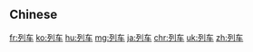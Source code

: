 {{also|列車}}
==Chinese==
{{zh-see|列車}}

[[fr:列车]]
[[ko:列车]]
[[hu:列车]]
[[mg:列车]]
[[ja:列车]]
[[chr:列车]]
[[uk:列车]]
[[zh:列车]]
